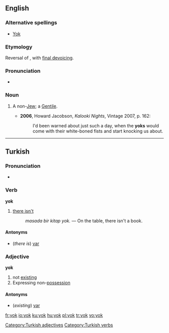 ==English==

===Alternative spellings===
* [[Yok]]

===Etymology===
Reversal of {{term|goy}}, with [[w:final devoicing|final devoicing]].

===Pronunciation===
* {{IPA|/jɒk/}}

===Noun===
{{en-noun}}

# {{pejorative}} A non-[[Jew]]; a [[Gentile]].
#* '''2006''', Howard Jacobson, ''Kalooki Nights'', Vintage 2007, p. 162:
#*: I'd been warned about just such a day, when the '''yoks''' would come with their white-boned fists and start knocking us about.

----

==Turkish==

===Pronunciation===
* {{IPA|/jok/|lang=tr}}

===Verb===
'''yok'''

# [[there isn't]]
#: ''masada bir kitap yok.'' — On the table, there isn't a book.

====Antonyms====
* (''there is'') [[var#Turkish|var]]

===Adjective===
'''yok'''

# not [[existing]]
# Expressing non-[[possession]]

====Antonyms====
* (''existing'') [[var#Turkish|var]]

[[Category:Turkish adjectives]]
[[Category:Turkish verbs]]

[[fr:yok]]
[[io:yok]]
[[ku:yok]]
[[hu:yok]]
[[pl:yok]]
[[tr:yok]]
[[vo:yok]]